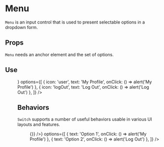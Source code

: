 


<Meta title="Components/Input/Menu" component={Menu} />

# Menu

`Menu` is an input control that is used to present selectable options in a dropdown form.

## Props

`Menu` needs an anchor element and the set of options.

<ArgsTable of={Menu} />

## Use

<Canvas>
  <FlexLayout justifyContent="flex-end" sx={{ height: '200px' }}>
    <Menu
      anchorElement={<Icon icon="menu" size="l" />}
      options={[
        { icon: 'user', text: 'My Profile', onClick: () => alert('My Profile') },
        { icon: 'logOut', text: 'Log Out', onClick: () => alert('Log Out') },
      ]}
    />
  </FlexLayout>
</Canvas>

## Behaviors

`Switch` supports a number of useful behaviors usable in various UI layouts and features.

<Canvas>
  <FlexLayout justifyContent="flex-end" sx={{ height: '200px' }}>
    <Menu
      anchorElement={<Button text="Anchor element" onClick={() => {}} />}
      options={[
        { text: 'Option 1', onClick: () => alert('My Profile') },
        { text: 'Option 2', onClick: () => alert('Log Out') },
      ]}
    />
  </FlexLayout>
</Canvas>
